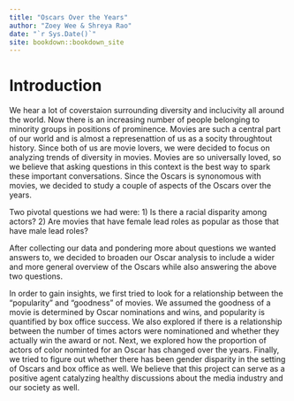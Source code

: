 ```yaml
--- 
title: "Oscars Over the Years"
author: "Zoey Wee & Shreya Rao"
date: "`r Sys.Date()`"
site: bookdown::bookdown_site
---
```


# Introduction

We hear a lot of coverstaion surrounding diversity and inclucivity all around the world. Now there is an increasing number of people belonging to minority groups in positions of prominence. Movies are such a central part of our world and is almost a represenattion of us as a socity throughtout history. Since both of us are movie lovers, we were decided to focus on analyzing trends of diversity in movies. Movies are so universally loved, so we believe that asking questions in this context is the best way to spark these important conversations. Since the Oscars is synonomous with movies, we decided to study a couple of aspects of the Oscars over the years. 

Two pivotal questions we had were: 
1)	Is there a racial disparity among actors? 
2)	Are movies that have female lead roles as popular as those that have male lead roles?

After collecting our data and pondering more about questions we wanted answers to, we decided to broaden our Oscar analysis to include a wider and more general overview of the Oscars while also answering the above two questions.  

In order to gain insights, we first tried to look for a relationship between the “popularity” and “goodness” of movies. We assumed the goodness of a movie is determined by Oscar nominations and wins, and popularity is quantified by box office success. We also explored if there is a relationship between the number of times actors were nominationed and whether they actually win the award or not. Next, we explored how the proportion of actors of color nominted for an Oscar has changed over the years. Finally, we tried to figure out whether there has been gender disparity in the setting of Oscars and box office as well. We believe that this project can serve as a positive agent catalyzing healthy discussions about the media industry and our society as well. 